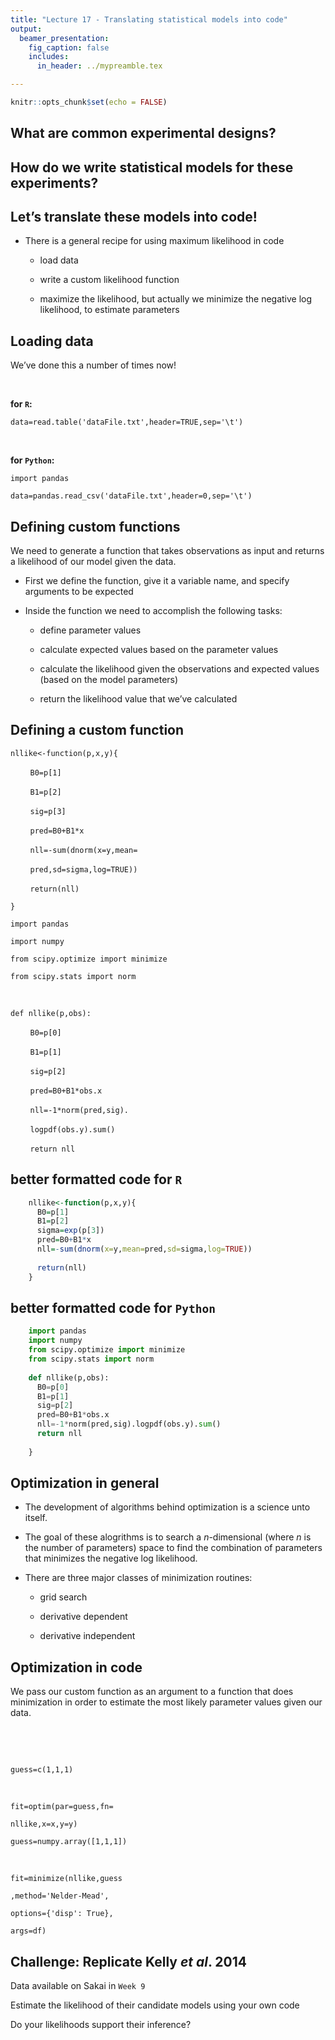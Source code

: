 ```yaml
---
title: "Lecture 17 - Translating statistical models into code"
output: 
  beamer_presentation:
    fig_caption: false
    includes:
      in_header: ../mypreamble.tex

---
```


```r
knitr::opts_chunk$set(echo = FALSE)
```

## What are common experimental designs?

## How do we write statistical models for these experiments?

## Let's translate these models into code!

- There is a general recipe for using maximum likelihood in code

    + load data
    
    + write a custom likelihood function
    
    + maximize the likelihood, but actually we minimize the negative log likelihood, to estimate parameters
    
## Loading data

We've done this a number of times now!

&nbsp;

**for `R`:**

`data=read.table('dataFile.txt',header=TRUE,sep='\t')`
  
&nbsp;

**for `Python`:**

`import pandas`
  
`data=pandas.read_csv('dataFile.txt',header=0,sep='\t')`
  
## Defining custom functions
We need to generate a function that takes observations as input and returns a likelihood of our model given the data.

- First we define the function, give it a variable name, and specify arguments to be expected

- Inside the function we need to accomplish the following tasks:

    + define parameter values

    + calculate expected values based on the parameter values

    + calculate the likelihood given the observations and expected values (based on the model parameters)

    + return the likelihood value that we've calculated

## Defining a custom function

\begincols
  \begincol{.45\textwidth}
  
  `nllike<-function(p,x,y){`
  
  &nbsp; &nbsp; &nbsp; &nbsp; `B0=p[1]`
  
  &nbsp; &nbsp; &nbsp; &nbsp; `B1=p[2]`
  
  &nbsp; &nbsp; &nbsp; &nbsp; `sig=p[3]`
  
  &nbsp; &nbsp; &nbsp; &nbsp; `pred=B0+B1*x`

  &nbsp; &nbsp; &nbsp; &nbsp; `nll=-sum(dnorm(x=y,mean=`
  
  &nbsp; &nbsp; &nbsp; &nbsp; `pred,sd=sigma,log=TRUE))`
  
  &nbsp; &nbsp; &nbsp; &nbsp; `return(nll)`
  
  `}`
  
  \endcol
  \begincol{.45\textwidth}
  
  `import pandas`
  
  `import numpy`
  
  `from scipy.optimize import minimize`
  
  `from scipy.stats import norm`
  
  &nbsp;
  
  `def nllike(p,obs):`
  
  &nbsp; &nbsp; &nbsp; &nbsp; `B0=p[0]`
  
  &nbsp; &nbsp; &nbsp; &nbsp; `B1=p[1]`
  
  &nbsp; &nbsp; &nbsp; &nbsp; `sig=p[2]`
  
  &nbsp; &nbsp; &nbsp; &nbsp; `pred=B0+B1*obs.x`
  
  &nbsp; &nbsp; &nbsp; &nbsp; `nll=-1*norm(pred,sig).`
  
  &nbsp; &nbsp; &nbsp; &nbsp; `logpdf(obs.y).sum()`
  
  &nbsp; &nbsp; &nbsp; &nbsp; `return nll`
  \endcol
\endcols


## better formatted code for `R`

```r
    nllike<-function(p,x,y){
      B0=p[1]
      B1=p[2]
      sigma=exp(p[3])
      pred=B0+B1*x
      nll=-sum(dnorm(x=y,mean=pred,sd=sigma,log=TRUE))
  
      return(nll)
    }
```

## better formatted code for `Python`

```python
    import pandas
    import numpy
    from scipy.optimize import minimize
    from scipy.stats import norm
    
    def nllike(p,obs):
      B0=p[0]
      B1=p[1]
      sig=p[2]
      pred=B0+B1*obs.x
      nll=-1*norm(pred,sig).logpdf(obs.y).sum()
      return nll
      
    }
```


## Optimization in general

- The development of algorithms behind optimization is a science unto itself.

- The goal of these alogrithms is to search a *n*-dimensional (where *n* is the number of parameters) space to find the combination of parameters that minimizes the negative log likelihood.

- There are three major classes of minimization routines:

    + grid search
    
    + derivative dependent
    
    + derivative independent


## Optimization in code

We pass our custom function as an argument to a function that does minimization in order to estimate the most likely parameter values given our data.

&nbsp;

&nbsp;

\begincols
  \begincol{.45\textwidth}
  
  `guess=c(1,1,1)`
  
  &nbsp;
  
  `fit=optim(par=guess,fn=`
  
  `nllike,x=x,y=y)`
  
  \endcol
  \begincol{.45\textwidth}
  
  `guess=numpy.array([1,1,1])`
  
  &nbsp;
  
  `fit=minimize(nllike,guess`
  
  `,method='Nelder-Mead',`
  
  `options={'disp': True},`
  
  `args=df)`
  
  \endcol
\endcols

## Challenge: Replicate Kelly *et al*. 2014

Data available on Sakai in `Week 9`

Estimate the likelihood of their candidate models using your own code

Do your likelihoods support their inference?

